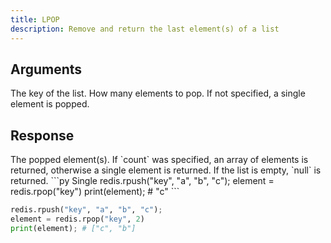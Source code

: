 ```yaml
---
title: LPOP
description: Remove and return the last element(s) of a list
---
```


## Arguments

<ParamField body="key" type="str" required>
  The key of the list.
</ParamField>

<ParamField body="count" type="int">
  How many elements to pop. If not specified, a single element is popped.
</ParamField>

## Response

<ResponseField type="TValue | TValue[] | null" required>
  The popped element(s). If `count` was specified, an array of elements is
  returned, otherwise a single element is returned. If the list is empty, `null`
  is returned.
</ResponseField>

<RequestExample>
```py Single 
redis.rpush("key", "a", "b", "c"); 
element = redis.rpop("key")
print(element); # "c"
 ```


```py Multiple 
redis.rpush("key", "a", "b", "c"); 
element = redis.rpop("key", 2)
print(element); # ["c", "b"]
 ```
</RequestExample>
